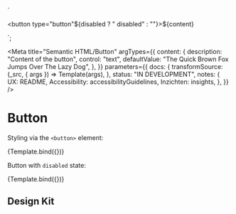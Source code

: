 <!--
@license EUPL-1.2
Copyright (c) 2021 Robbert Broersma
-->


<!-- Import component and component styles -->


<!-- Import Docs -->



  `<section class="utrecht-html">
  <button type="button"${disabled ? " disabled" : ""}>${content}</button>
</section>`;

<Meta
  title="Semantic HTML/Button"
  argTypes={{
    content: {
      description: "Content of the button",
      control: "text",
      defaultValue: "The Quick Brown Fox Jumps Over The Lazy Dog",
    },
  }}
  parameters={{
    docs: {
      transformSource: (_src, { args }) => Template(args),
    },
    status: "IN DEVELOPMENT",
    notes: {
      UX: README,
      Accessibility: accessibilityGuidelines,
      Inzichten: insights,
    },
  }}
/>

# Button

Styling via the `<button>` element:

<Canvas>
  <Story name="Button">{Template.bind({})}</Story>
</Canvas>

<ArgsTable story="Button" />

Button with `disabled` state:

<Canvas>
  <Story name="Disabled button" args={{ disabled: true }}>
    {Template.bind({})}
  </Story>
</Canvas>

## Design Kit

<MDXEmbedProvider>
  <Figma title="Button" url="file/x" />
</MDXEmbedProvider>

